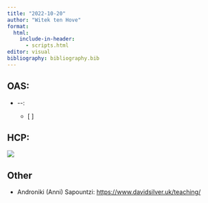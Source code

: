 ```yaml
---
title: "2022-10-20"
author: "Witek ten Hove"
format:
  html:
    include-in-header:
      - scripts.html
editor: visual
bibliography: bibliography.bib
---
```


## OAS:

-   \--:

    -   \[ \]

## HCP:

![](images/notesrene20221103.jpeg)

## Other

-   Androniki (Anni) Sapountzi: <https://www.davidsilver.uk/teaching/>
